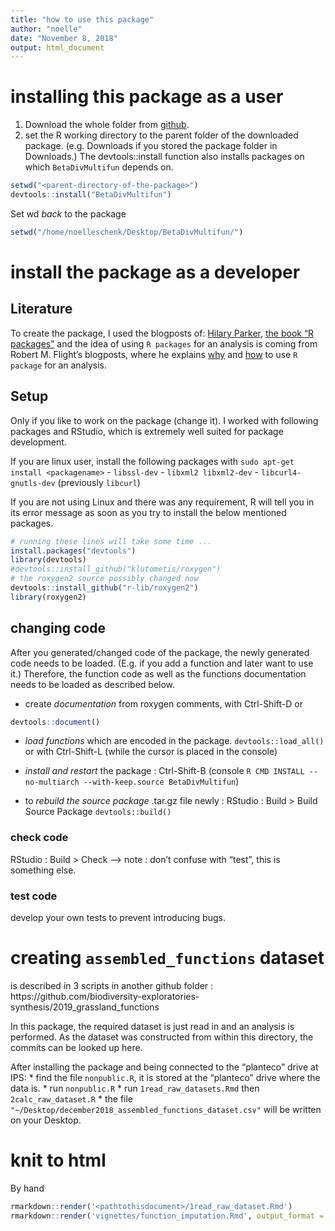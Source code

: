 ```yaml
---
title: "how to use this package"
author: "noelle"
date: "November 8, 2018"
output: html_document
---
```


# installing this package as a user
1. Download the whole folder from [github](https://github.com/allanecology/BetaDivMultifun).
2. set the R working directory to the parent folder of the downloaded package. (e.g. Downloads if you stored the package folder in Downloads.)
The devtools::install function also installs packages on which `BetaDivMultifun` depends on.
```r
setwd("<parent-directory-of-the-package>")
devtools::install("BetaDivMultifun")
```

Set wd *back* to the package
```r
setwd("/home/noelleschenk/Desktop/BetaDivMultifun/")
```



# install the package as a developer
## Literature
To create the package, I used the blogposts of: [Hilary Parker](https://hilaryparker.com/2014/04/29/writing-an-r-package-from-scratch/), [the book "R packages"](http://r-pkgs.had.co.nz/) and the idea of using `R packages` for an analysis is coming from Robert M. Flight's blogposts, where he explains [why](http://rmflight.github.io/post/analyses-as-packages/) and [how](http://rmflight.github.io/post/vignette-analysis/) to use `R package` for an analysis.

## Setup
Only if you like to work on the package (change it). I worked with following packages and RStudio, which is extremely well suited for package development.

If you are linux user, install the following packages with `sudo apt-get install <packagename>`
- `libssl-dev`
- `libxml2 libxml2-dev`
- `libcurl4-gnutls-dev` (previously `libcurl`)

If you are not using Linux and there was any requirement, R will tell you in its error message as soon as you try to install the below mentioned packages.
```r
# running these lines will take some time ...
install.packages("devtools")
library(devtools)
#devtools::install_github("klutometis/roxygen")
# the roxygen2 source possibly changed now
devtools::install_github("r-lib/roxygen2")
library(roxygen2)
```


## changing code
After you generated/changed code of the package, the newly generated code needs to be loaded. (E.g. if you add a function and later want to use it.) Therefore, the function code as well as the functions documentation needs to be loaded as described below. 

- create *documentation*
from roxygen comments, with Ctrl-Shift-D or
```r
devtools::document()
```


- *load functions* which are encoded in the package. `devtools::load_all()` or with Ctrl-Shift-L (while the cursor is placed in the console)

- *install and restart* the package :  Ctrl-Shift-B (console `R CMD INSTALL --no-multiarch --with-keep.source BetaDivMultifun`)

- to *rebuild the source package* .tar.gz file newly : RStudio : Build > Build Source Package `devtools::build()`

### check code
RStudio : Build > Check
--> note : don't confuse with "test", this is something else.

### test code
develop your own tests to prevent introducing bugs.



# creating `assembled_functions` dataset
is described in 3 scripts in another github folder : 
https://github.com/biodiversity-exploratories-synthesis/2019_grassland_functions

In this package, the required dataset is just read in and an analysis is performed. As the dataset was constructed from within this directory, the commits can be looked up here.

After installing the package and being connected to the "planteco" drive at IPS:
* find the file `nonpublic.R`, it is stored at the "planteco" drive where the data is.
* run `nonpublic.R`
* run `1read_raw_datasets.Rmd` then `2calc_raw_dataset.R`
* the file `"~/Desktop/december2018_assembled_functions_dataset.csv"` will be written on your Desktop.


# knit to html
By hand
```r
rmarkdown::render('<pathtothisdocument>/1read_raw_dataset.Rmd')
rmarkdown::render('vignettes/function_imputation.Rmd', output_format = "html_document")
```

